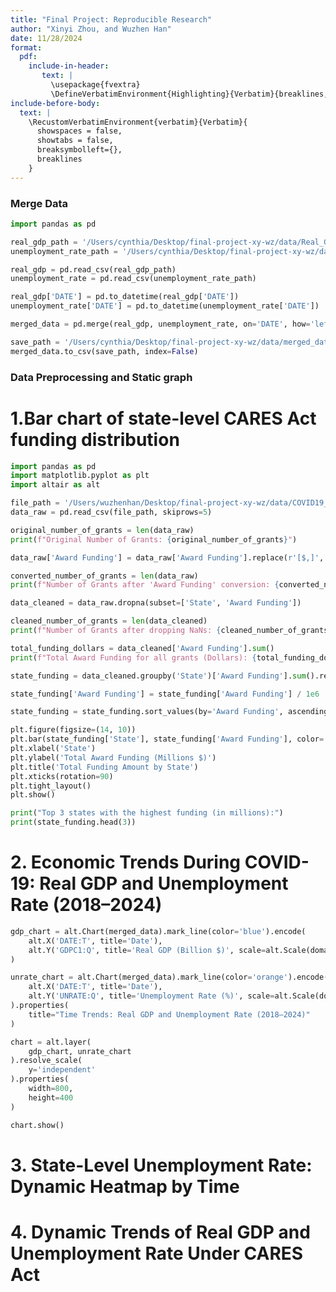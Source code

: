 ```yaml
---
title: "Final Project: Reproducible Research"
author: "Xinyi Zhou, and Wuzhen Han"
date: 11/28/2024
format: 
  pdf:
    include-in-header: 
       text: |
         \usepackage{fvextra}
         \DefineVerbatimEnvironment{Highlighting}{Verbatim}{breaklines,commandchars=\\\{\}}
include-before-body:
  text: |
    \RecustomVerbatimEnvironment{verbatim}{Verbatim}{
      showspaces = false,
      showtabs = false,
      breaksymbolleft={},
      breaklines
    }
---
```

### Merge Data 

```python
import pandas as pd

real_gdp_path = '/Users/cynthia/Desktop/final-project-xy-wz/data/Real_GDP.csv'
unemployment_rate_path = '/Users/cynthia/Desktop/final-project-xy-wz/data/Unemployment_rate.csv'

real_gdp = pd.read_csv(real_gdp_path)
unemployment_rate = pd.read_csv(unemployment_rate_path)

real_gdp['DATE'] = pd.to_datetime(real_gdp['DATE'])
unemployment_rate['DATE'] = pd.to_datetime(unemployment_rate['DATE'])

merged_data = pd.merge(real_gdp, unemployment_rate, on='DATE', how='left')

save_path = '/Users/cynthia/Desktop/final-project-xy-wz/data/merged_data.csv'
merged_data.to_csv(save_path, index=False)

```

### Data Preprocessing and Static graph

# 1.Bar chart of state-level CARES Act funding distribution

```python

import pandas as pd
import matplotlib.pyplot as plt
import altair as alt

file_path = '/Users/wuzhenhan/Desktop/final-project-xy-wz/data/COVID19_Grant_Report.csv' 
data_raw = pd.read_csv(file_path, skiprows=5)

original_number_of_grants = len(data_raw)
print(f"Original Number of Grants: {original_number_of_grants}")

data_raw['Award Funding'] = data_raw['Award Funding'].replace(r'[$,]', '', regex=True).astype(float)

converted_number_of_grants = len(data_raw)
print(f"Number of Grants after 'Award Funding' conversion: {converted_number_of_grants}")

data_cleaned = data_raw.dropna(subset=['State', 'Award Funding'])

cleaned_number_of_grants = len(data_cleaned)
print(f"Number of Grants after dropping NaNs: {cleaned_number_of_grants}")

total_funding_dollars = data_cleaned['Award Funding'].sum()
print(f"Total Award Funding for all grants (Dollars): {total_funding_dollars:,.0f}")

state_funding = data_cleaned.groupby('State')['Award Funding'].sum().reset_index()

state_funding['Award Funding'] = state_funding['Award Funding'] / 1e6  # 单位为百万美元 ($M)

state_funding = state_funding.sort_values(by='Award Funding', ascending=False).reset_index(drop=True)

plt.figure(figsize=(14, 10))
plt.bar(state_funding['State'], state_funding['Award Funding'], color='skyblue')
plt.xlabel('State')
plt.ylabel('Total Award Funding (Millions $)')
plt.title('Total Funding Amount by State')
plt.xticks(rotation=90)
plt.tight_layout()
plt.show()

print("Top 3 states with the highest funding (in millions):")
print(state_funding.head(3))

```
 

# 2. Economic Trends During COVID-19: Real GDP and Unemployment Rate (2018–2024)

```python

gdp_chart = alt.Chart(merged_data).mark_line(color='blue').encode(
    alt.X('DATE:T', title='Date'),
    alt.Y('GDPC1:Q', title='Real GDP (Billion $)', scale=alt.Scale(domain=[merged_data['GDPC1'].min(), merged_data['GDPC1'].max()]))
)

unrate_chart = alt.Chart(merged_data).mark_line(color='orange').encode(
    alt.X('DATE:T', title='Date'),
    alt.Y('UNRATE:Q', title='Unemployment Rate (%)', scale=alt.Scale(domain=[0, merged_data['UNRATE'].max()]))
).properties(
    title="Time Trends: Real GDP and Unemployment Rate (2018–2024)"
)

chart = alt.layer(
    gdp_chart, unrate_chart
).resolve_scale(
    y='independent' 
).properties(
    width=800,
    height=400
)

chart.show()

```

# 3. State-Level Unemployment Rate: Dynamic Heatmap by Time

# 4. Dynamic Trends of Real GDP and Unemployment Rate Under CARES Act